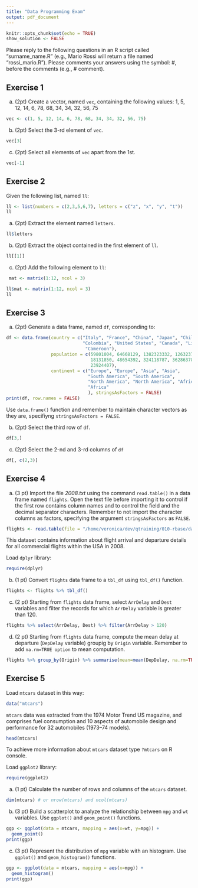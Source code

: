```yaml
---
title: "Data Programming Exam"
output: pdf_document
---
```


```r
knitr::opts_chunk$set(echo = TRUE)
show_solution <- FALSE
```

Please reply to the following questions in an R script called "surname_name.R" (e.g., Mario Rossi
will return a file named "rossi_mario.R"). 
Please comments your answers using the symbol: #, before the comments (e.g., # comment).

## Exercise 1

a. (2pt) Create a vector, named `vec`, containing the following values:
1, 5, 12, 14, 6, 78, 68, 34, 34, 32, 56, 75

```r
vec <- c(1, 5, 12, 14, 6, 78, 68, 34, 34, 32, 56, 75)
```

b. (2pt) Select the 3-rd element of `vec`.

```r
vec[3]
```

c. (2pt) Select all elements of `vec` apart from the 1st.

```r
vec[-1]
```

## Exercise 2

Given the following list, named `ll`:

```r
ll <- list(numbers = c(2,3,5,6,7), letters = c("z", "x", "y", "t"))
ll
```

a. (2pt) Extract the element named `letters`.

```r
ll$letters
```

b. (2pt) Extract the object contained in the first element of `ll`.

```r
ll[[1]]
```

c. (2pt) Add the following element to `ll`:

```r
 mat <- matrix(1:12, ncol = 3)
```


```r
ll$mat <- matrix(1:12, ncol = 3)
ll
```

\clearpage

## Exercise 3

a. (2pt) Generate a data frame, named `df`, corresponding to:

```r
df <- data.frame(country = c("Italy", "France", "China", "Japan", "Chile", 
                             "Colombia", "United States", "Canada", "Libya", 
                              "Cameroon"),
                 population = c(59801004, 64668129, 1382323332, 126323715,
                                18131850, 48654392, 324118787, 36286378, 6330159, 
                              	23924407),
                 continent = c("Europe", "Europe", "Asia", "Asia", 
                               "South America", "South America",
                               "North America", "North America", "Africa",
                               "Africa"
                               ), stringsAsFactors = FALSE)
print(df, row.names = FALSE)
```

  Use `data.frame()` function and remember to maintain character vectors as they are, specifiyng `stringsAsFactors = FALSE`.

b. (2pt) Select the third row of `df`.

```r
df[3,]
```

c. (2pt) Select the 2-nd and 3-rd columns of `df`

```r
df[, c(2,3)]
```


## Exercise 4

a. (3 pt) Import the file _2008.txt_ using the command `read.table()` in a data frame named `flights`. 
Open the text file before importing it to control if the first row contains column names
and to control the field and the decimal separator characters. Remember to not import
the character columns as factors, specifying the argument `stringsAsFactors` as `FALSE`.

```r
flights <- read.table(file = "/home/veronica/dev/qtraining/010-rbase/data/2008.txt", header = TRUE, sep = "|", quote = "", dec = ".")
```

This dataset contains information about flight arrival and departure details for all commercial flights within the USA in 2008.

Load `dplyr` library:

```r
require(dplyr)
```


b. (1 pt) Convert `flights` data frame to a `tbl_df` using `tbl_df()` function.

```r
flights <- flights %>% tbl_df()
```

c. (2 pt) Starting from `flights` data frame, select `ArrDelay` and `Dest` variables and filter the records for which `ArrDelay` variable is greater than 120.

```r
flights %>% select(ArrDelay, Dest) %>% filter(ArrDelay > 120)
```

d. (2 pt) Starting from `flights` data frame, compute the mean delay at departure (`DepDelay` variable) groupig by `Origin` variable. Remember to add `na.rm=TRUE option` to mean computation.

```r
flights %>% group_by(Origin) %>% summarise(mean=mean(DepDelay, na.rm=TRUE))
```

\clearpage

## Exercise 5

Load `mtcars` dataset in this way:

```r
data("mtcars")
```

`mtcars` data was extracted from the 1974 Motor Trend US magazine, and comprises fuel consumption and 10 aspects of automobile design and performance for 32 automobiles (1973–74 models).

```r
head(mtcars)
```

To achieve more information about `mtcars` dataset type `?mtcars` on R console.

Load `ggplot2` library:

```r
require(ggplot2)
```

a. (1 pt) Calculate the number of rows and columns of the `mtcars` dataset.

```r
dim(mtcars) # or nrow(mtcars) and ncol(mtcars)
```

b. (3 pt) Build a scatterplot to analyze the relationship between `mpg` and `wt` variables. Use `ggplot()` and `geom_point()` functions.

```r
ggp <- ggplot(data = mtcars, mapping = aes(x=wt, y=mpg)) + 
  geom_point()
print(ggp)
```

c. (3 pt) Represent the distribution of `mpg` variable with an histogram. Use `ggplot()` and `geom_histogram()` functions.

```r
ggp <- ggplot(data = mtcars, mapping = aes(x=mpg)) + 
  geom_histogram()
print(ggp)
```








